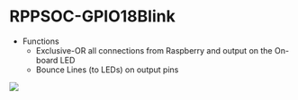 = RPPSOC-GPIO18Blink =

* Functions
** Exclusive-OR all connections from Raspberry and output on the On-board LED
** Bounce Lines (to LEDs) on output pins

<img src="http://land-boards.com/blwiki/images/b/b6/RPPSOC-GPIO18Blink_Schematic.PNG"></img>
